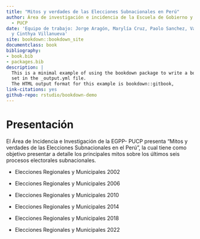 ```yaml
--- 
title: "Mitos y verdades de las Elecciones Subnacionales en Perú"
author: Área de investigación e incidencia de la Escuela de Gobierno y Políticas Públicas
  - PUCP
date: 'Equipo de trabajo: Jorge Aragón, Marylía Cruz, Paolo Sanchez, Valeria Pinchi
  y Cinthya Villanueva'
site: bookdown::bookdown_site
documentclass: book
bibliography:
- book.bib
- packages.bib
description: |
  This is a minimal example of using the bookdown package to write a book.
  set in the _output.yml file.
  The HTML output format for this example is bookdown::gitbook,
link-citations: yes
github-repo: rstudio/bookdown-demo
---
```


# Presentación

El Área de Incidencia e Investigación de la EGPP- PUCP presenta “Mitos y verdades de las Elecciones Subnacionales en el Perú”, la cual tiene como objetivo presentar a detalle los principales mitos sobre los últimos seis procesos electorales subnacionales.

- Elecciones Regionales y Municipales 2002

- Elecciones Regionales y Municipales 2006

- Elecciones Regionales y Municipales 2010

- Elecciones Regionales y Municipales 2014

- Elecciones Regionales y Municipales 2018

- Elecciones Regionales y Municipales 2022



